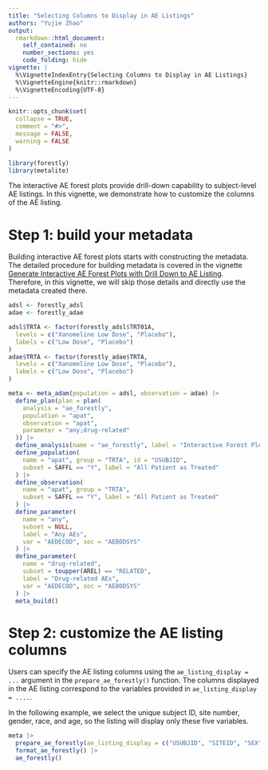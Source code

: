 ```yaml
---
title: "Selecting Columns to Display in AE Listings"
authors: "Yujie Zhao"
output:
  rmarkdown::html_document:
    self_contained: no
    number_sections: yes
    code_folding: hide
vignette: |
  %\VignetteIndexEntry{Selecting Columns to Display in AE Listings}
  %\VignetteEngine{knitr::rmarkdown}
  %\VignetteEncoding{UTF-8}
---
```


```r
knitr::opts_chunk$set(
  collapse = TRUE,
  comment = "#>",
  message = FALSE,
  warning = FALSE
)
```

```r
library(forestly)
library(metalite)
```

The interactive AE forest plots provide drill-down capability to subject-level AE listings. In this vignette, we demonstrate how to customize the columns of the AE listing.



# Step 1: build your metadata

Building interactive AE forest plots starts with constructing the metadata. The detailed procedure for building metadata is covered in the vignette [Generate Interactive AE Forest Plots with Drill Down to AE Listing](https://merck.github.io/forestly/articles/forestly.html). Therefore, in this vignette, we will skip those details and directly use the metadata created there. 

```r
adsl <- forestly_adsl
adae <- forestly_adae

adsl$TRTA <- factor(forestly_adsl$TRT01A,
  levels = c("Xanomeline Low Dose", "Placebo"),
  labels = c("Low Dose", "Placebo")
)
adae$TRTA <- factor(forestly_adae$TRTA,
  levels = c("Xanomeline Low Dose", "Placebo"),
  labels = c("Low Dose", "Placebo")
)

meta <- meta_adam(population = adsl, observation = adae) |>
  define_plan(plan = plan(
    analysis = "ae_forestly",
    population = "apat",
    observation = "apat",
    parameter = "any;drug-related"
  )) |>
  define_analysis(name = "ae_forestly", label = "Interactive Forest Plot") |>
  define_population(
    name = "apat", group = "TRTA", id = "USUBJID",
    subset = SAFFL == "Y", label = "All Patient as Treated"
  ) |>
  define_observation(
    name = "apat", group = "TRTA",
    subset = SAFFL == "Y", label = "All Patient as Treated"
  ) |>
  define_parameter(
    name = "any",
    subset = NULL,
    label = "Any AEs",
    var = "AEDECOD", soc = "AEBODSYS"
  ) |>
  define_parameter(
    name = "drug-related",
    subset = toupper(AREL) == "RELATED",
    label = "Drug-related AEs",
    var = "AEDECOD", soc = "AEBODSYS"
  ) |>
  meta_build()
```

# Step 2: customize the AE listing columns

Users can specify the AE listing columns using the `ae_listing_display = ...` argument in the `prepare_ae_forestly()` function. The columns displayed in the AE listing correspond to the variables provided in `ae_listing_display = ....`.

In the following example, we select the unique subject ID, site number, gender, race, and age, so the listing will display only these five variables.

```r
meta |>
  prepare_ae_forestly(ae_listing_display = c("USUBJID", "SITEID", "SEX", "RACE", "AGE")) |>
  format_ae_forestly() |>
  ae_forestly()
```

